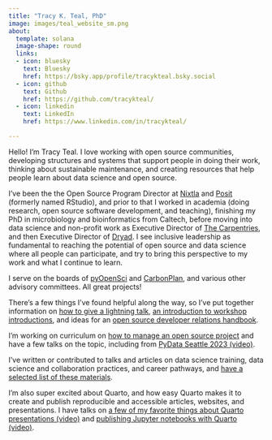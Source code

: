 ```yaml
---
title: "Tracy K. Teal, PhD"
image: images/teal_website_sm.png
about:
  template: solana
  image-shape: round
  links:
  - icon: bluesky
    text: Bluesky
    href: https://bsky.app/profile/tracykteal.bsky.social
  - icon: github
    text: Github
    href: https://github.com/tracykteal/
  - icon: linkedin
    text: LinkedIn
    href: https://www.linkedin.com/in/tracykteal/

---
```


Hello! I'm Tracy Teal. I love working with open source communities, developing structures and systems that support people in doing their work, thinking about sustainable maintenance, and creating resources that help people learn about data science and open source. 

I've been the the Open Source Program Director at [Nixtla](https://www.nixtla.io/) and [Posit](https://posit.co/) (formerly named RStudio), and prior to that I worked in academia (doing research, open source software development, and teaching), finishing my PhD in microbiology and bioinformatics from Caltech, before moving into data science and non-profit work as Executive Director of [The Carpentries](https://carpentries.org/), and then Executive Director of [Dryad](https://datadryad.org/). I see inclusive leadership as fundamental to reaching the potential of open source and data science where all people can participate, and try to bring this perspective to my work and what I continue to learn.

I serve on the boards of [pyOpenSci](https://www.pyopensci.org/) and [CarbonPlan](https://carbonplan.org/), and various other advisory committees. All great projects!


There's a few things I've found helpful along the way, so I've put together information on [how to give a lightning talk](https://github.com/tracykteal/lightning-talks), [an introduction to workshop introductions](https://github.com/tracykteal/instructors-introduction), and ideas for an [open source developer relations handbook](https://github.com/tracykteal/devrel-handbook).

I'm working on curriculum on [how to manage an open source project](https://tracykteal.github.io/managing-os-project-workshop/) and have a few talks on the topic, including from [PyData Seattle 2023 (video)](https://www.youtube.com/watch?v=CiXhTA6zkjA). 

I've written or contributed to talks and articles on data science training, data science and collaboration practices, and career pathways, and [have a selected list of these materials](/resources.html).

I'm also super excited about Quarto, and how easy Quarto makes it to create and publish reproducible and accessible articles, websites, and presentations. I have talks on [a few of my favorite things about Quarto presentations (video)](https://www.youtube.com/watch?v=ttLnLdU1-CQ) and [publishing Jupyter notebooks with Quarto (video)](https://www.youtube.com/watch?v=7nkUcwBgoME).



